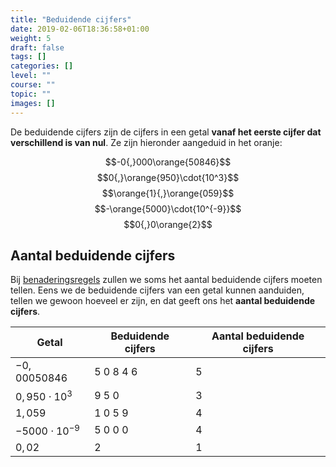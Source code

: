 ```yaml
---
title: "Beduidende cijfers"
date: 2019-02-06T18:36:58+01:00
weight: 5
draft: false
tags: []
categories: []
level: ""
course: ""
topic: ""
images: []
---
```


De beduidende cijfers zijn de cijfers in een getal **vanaf het eerste cijfer 
dat verschillend is van nul**. Ze zijn hieronder aangeduid in het <span 
class="orange">oranje</span>:

$$-0{,}000\orange{50846}$$
$$0{,}\orange{950}\cdot{10^3}$$
$$\orange{1}{,}\orange{059}$$
$$-\orange{5000}\cdot{10^{-9}}$$
$$0{,}0\orange{2}$$

## Aantal beduidende cijfers

Bij [benaderingsregels](../benaderingsregels) zullen we soms het aantal beduidende cijfers moeten tellen. Eens we de beduidende cijfers van een getal kunnen aanduiden, tellen we gewoon hoeveel er zijn, en dat geeft ons het **aantal beduidende cijfers**.

| Getal                 | Beduidende cijfers | Aantal beduidende cijfers |
| --------------------- | ------------------ | ------------------------- |
| $-0{,}00050846$       | $5\ 0\ 8\ 4\ 6$    | 5                         |
| $0{,}950\cdot{10^3}$  | $9\ 5\ 0$          | 3                         |
| $1{,}059$             | $1\ 0\ 5\ 9$       | 4                         |
| $-5000\cdot{10^{-9}}$ | $5\ 0\ 0\ 0$       | 4                         |
| $0{,}02$              | $2$                | 1                         |
